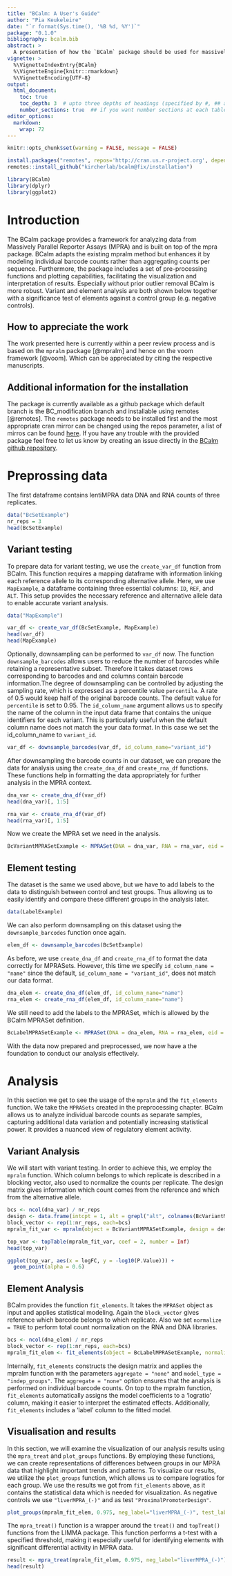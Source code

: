 ---
title: "BCalm: A User's Guide"
author: "Pia Keukeleire"
date: "`r format(Sys.time(), '%B %d, %Y')`"
package: "0.1.0"
bibliography: bcalm.bib
abstract: >
  A presentation of how the `BCalm` package should be used for massively parallel reporter assays (MPRA) data analysis. (bcalm v0.1.0)
vignette: >
  %\VignetteIndexEntry{BCalm}
  %\VignetteEngine{knitr::rmarkdown}
  %\VignetteEncoding{UTF-8}
output:
  html_document:
    toc: true
    toc_depth: 3  # upto three depths of headings (specified by #, ## and ###)
    number_sections: true  ## if you want number sections at each table header
editor_options:
  markdown:
    wrap: 72
---
```{r setup, include=FALSE}
knitr::opts_chunk$set(warning = FALSE, message = FALSE)
```

```{r remotes installation, echo=TRUE}
install.packages("remotes", repos='http://cran.us.r-project.org', dependencies=TRUE)
remotes::install_github("kircherlab/bcalm@fix/installation")
```

```{r loading packages, echo=TRUE}
library(BCalm)
library(dplyr)
library(ggplot2)
```

# Introduction

The BCalm package provides a framework for analyzing data from Massively Parallel Reporter Assays (MPRA) and is built on top of the mpra package. BCalm adapts the existing mpralm method but enhances it by modeling individual barcode counts rather than aggregating counts per sequence. Furthermore, the package includes a set of pre-processing functions and plotting capabilities, facilitating the visualization and interpretation of results. Especially without prior outlier removal BCalm is more robust. Variant and element analysis are both shown below together with a significance test of elements against a control group (e.g. negative controls).

## How to appreciate the work
The work presented here is currently within a peer review process and is based on the `mpralm` package [@mpralm] and hence on the voom framework [@voom]. Which can be appreciated by citing the respective manuscripts.

## Additional information for the installation
The package is currently available as a github package which default branch is the BC_modification branch and installable using remotes [@remotes]. The `remotes` package needs to be installed first and the most appropriate cran mirror can be changed using the repos parameter, a list of mirros can be found [here](https://cran.r-project.org/mirrors.html).
If you have any trouble with the provided package feel free to let us know by creating an issue directly in the [BCalm github repository](https://github.com/kircherlab/BCalm).

# Preprossing data

The first dataframe contains lentiMPRA data DNA and RNA counts of three replicates.
```{r First dataset}
data("BcSetExample")
nr_reps = 3
head(BcSetExample)
```

## Variant testing

To prepare data for variant testing, we use the `create_var_df` function from BCalm. This function requires a mapping dataframe with information linking each reference allele to its corresponding alternative allele. Here, we use `MapExample`, a dataframe containing three essential columns: `ID`, `REF`, and `ALT`. This setup provides the necessary reference and alternative allele data to enable accurate variant analysis.
```{r Variant Map}
data("MapExample")

var_df <- create_var_df(BcSetExample, MapExample)
head(var_df)
head(MapExample)
```

Optionally, downsampling can be performed to `var_df` now. The function `downsample_barcodes` allows users to reduce the number of barcodes while retaining a representative subset.
Therefore it takes dataset rows corresponding to barcodes and and columns contain barcode information.The degree of downsampling can be controlled by adjusting the sampling rate, which is expressed as a percentile value `percentile`. A rate of 0.5 would keep half of the original barcode counts. The default value for `percentile` is set to 0.95.
The `id_column_name` argument allows us to specify the name of the column in the input data frame that contains the unique identifiers for each variant. This is particularly useful when the default column name does not match the your data format. In this case we set the id_column_name to `variant_id`.

```{r Variant Downsampling}
var_df <- downsample_barcodes(var_df, id_column_name="variant_id")
```

After downsampling the barcode counts in our dataset, we can prepare the data for analysis using the `create_dna_df` and `create_rna_df` functions. These functions help in formatting the data appropriately for further analysis in the MPRA context.
```{r Creating dna dataframe from var_df}
dna_var <- create_dna_df(var_df)
head(dna_var)[, 1:5]
```
```{r Creating rna dataframe from var_df}
rna_var <- create_rna_df(var_df)
head(rna_var)[, 1:5]
```
Now we create the MPRA set we need in the analysis.

```{r Variant MPRASet}
BcVariantMPRASetExample <- MPRASet(DNA = dna_var, RNA = rna_var, eid = row.names(dna_var), barcode = NULL)
```

## Element testing

The dataset is the same we used above, but we have to add labels to the data to distinguish between control and test groups. Thus allowing us to easily identify and compare these different groups in the analysis later.
```{r LabelsVec}
data(LabelExample)
```

We can also perform downsampling on this dataset using the `downsample_barcodes` function once again.
```{r Downsampling}
elem_df <- downsample_barcodes(BcSetExample)
```

As before, we use `create_dna_df` and `create_rna_df` to format the data correctly for MPRASets. However, this time we specify `id_column_name = "name"` since the default, `id_column_name = "variant_id"`, does not match our data format.
```{r Creating dataframes}
dna_elem <- create_dna_df(elem_df, id_column_name="name")
rna_elem <- create_rna_df(elem_df, id_column_name="name")
```

We still need to add the labels to the MPRASet, which is allowed by the BCalm MPRASet definition.

```{r Element MPRASet}
BcLabelMPRASetExample <- MPRASet(DNA = dna_elem, RNA = rna_elem, eid = row.names(dna_elem), barcode = NULL, label=LabelExample)
```

With the data now prepared and preprocessed, we now have a the foundation to conduct our analysis effectively.

# Analysis
In this section we get to see the usage of the `mpralm` and the `fit_elements` function. We take the `MPRASets` created in the preprocessing chapter. BCalm allows us to analyze individual barcode counts as separate samples, capturing additional data variation and potentially increasing statistical power. It provides a nuanced view of regulatory element activity.

## Variant Analysis
We will start with variant testing. In order to achieve this, we employ the `mpralm` function. Which column belongs to which replicate is described in a blocking vector, also used to normalize the counts per replicate.
The design matrix gives information which count comes from the reference and which from the alternative allele.

```{r Fit Variants }
bcs <- ncol(dna_var) / nr_reps
design <- data.frame(intcpt = 1, alt = grepl("alt", colnames(BcVariantMPRASetExample)))
block_vector <- rep(1:nr_reps, each=bcs)
mpralm_fit_var <- mpralm(object = BcVariantMPRASetExample, design = design, aggregate = "none", normalize = TRUE, model_type = "corr_groups", plot = FALSE, block = block_vector)

top_var <- topTable(mpralm_fit_var, coef = 2, number = Inf)
head(top_var)
```

```{r Volcano Plot}
ggplot(top_var, aes(x = logFC, y = -log10(P.Value))) +
  geom_point(alpha = 0.6)
```

## Element Analysis

BCalm provides the function `fit_elements`. It takes the `MPRASet` object as input and applies statistical modeling. Again the `block_vector` gives reference which barcode belongs to which replicate.
Also we set `normalize = TRUE` to perform total count normalization on the RNA and DNA libraries.

```{r Fit elements, fig.width=8, fig.height=4}
bcs <- ncol(dna_elem) / nr_reps
block_vector <- rep(1:nr_reps, each=bcs)
mpralm_fit_elem <- fit_elements(object = BcLabelMPRASetExample, normalize=TRUE, block = block_vector)
```

Internally, `fit_elements` constructs the design matrix and applies the mpralm function with the parameters `aggregate = "none"` and `model_type = "indep_groups"`. The `aggregate = "none"` option ensures that the analysis is performed on individual barcode counts.
On top to the mpralm function, `fit_elements` automatically assigns the model coefficients to a 'logratio' column, making it easier to interpret the estimated effects. Additionally, `fit_elements` includes a 'label' column to the fitted model.

## Visualisation and results
In this section, we will examine the visualization of our analysis results using the `mpra_treat` and `plot_groups` functions. By employing these functions, we can create representations of differences between groups in our MPRA data that highlight important trends and patterns.
To visualize our results, we utilize the `plot_groups` function, which allows us to compare logratios for each group. We use the results we got from `fit_elements` above, as it contains the statistical data which is needed for visualization. As negative controls we use `"liverMPRA_(-)"` and as test `"ProximalPromoterDesign"`.

```{r Visualization, fig=TRUE, fig.width=8, fig.height=4, warning=FALSE}
plot_groups(mpralm_fit_elem, 0.975, neg_label="liverMPRA_(-)", test_label="ProximalPromoterDesign")
```

The `mpra_treat()` function is a wrapper around the `treat()` and `topTreat()` functions from the LIMMA package. This function performs a t-test with a specified threshold, making it especially useful for identifying elements with significant differential activity in MPRA data.
```{r MPRA treat}
result <- mpra_treat(mpralm_fit_elem, 0.975, neg_label="liverMPRA_(-)")
head(result)
```
